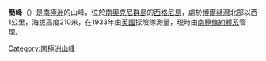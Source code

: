 {{coord|60|43|S|45|38|W|source:GNIS|display=title}}

'''簡峰'''（{{lang-en|Jane Peak}}）是[[南極洲|南極洲]]的山峰，位於[[南奧克尼群島|南奧克尼群島]]的[[西格尼島|西格尼島]]，處於[[博爾赫灣|博爾赫灣]]北部以西1公里，海拔高度210米，在1933年由[[英國|英國]]探險隊測量，現時由[[南極條約體系|南極條約體系]]管理。

{{Antarctica-geo-stub}}
[[Category:南極洲山峰|Category:南極洲山峰]]